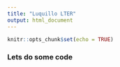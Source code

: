 ```yaml
---
title: "Luquillo LTER"
output: html_document
---
```


```r
knitr::opts_chunk$set(echo = TRUE)
```

### Lets do some code 